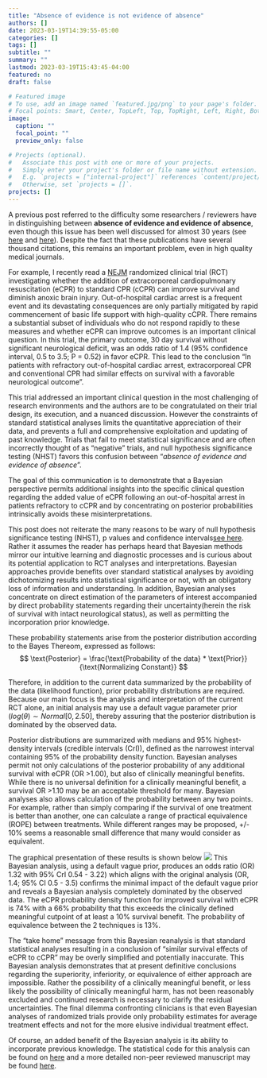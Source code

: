 ```yaml
---
title: "Absence of evidence is not evidence of absence"
authors: []
date: 2023-03-19T14:39:55-05:00
categories: []
tags: []
subtitle: ""
summary: ""
lastmod: 2023-03-19T15:43:45-04:00
featured: no
draft: false

# Featured image
# To use, add an image named `featured.jpg/png` to your page's folder.
# Focal points: Smart, Center, TopLeft, Top, TopRight, Left, Right, BottomLeft, Bottom, BottomRight.
image:
  caption: ""
  focal_point: ""
  preview_only: false

# Projects (optional).
#   Associate this post with one or more of your projects.
#   Simply enter your project's folder or file name without extension.
#   E.g. `projects = ["internal-project"]` references `content/project/deep-learning/index.md`.
#   Otherwise, set `projects = []`.
projects: []
---
```

A previous post referred to the difficulty some researchers / reviewers have in distinguishing between **absence of evidence and evidence of absence**, even though this issue has been well discussed for almost 30 years (see [here](https://www.bmj.com/content/311/7003/485) and [here](http://www.stat.columbia.edu/~gelman/research/published/signif4.pdf)). Despite the fact that these publications have several thousand citations, this remains an important problem, even in high quality medical journals.     

For example, I recently read a [NEJM](https://www.nejm.org/doi/full/10.1056/NEJMoa2204511) randomized clinical trial (RCT) investigating whether the addition of extracorporeal cardiopulmonary resuscitation (eCPR) to standard CPR (cCPR) can improve survival and diminish anoxic brain injury. Out-of-hospital cardiac arrest is a frequent event and its devastating
consequences are only partially mitigated by rapid commencement of basic life
support with high-quality cCPR. There
remains a substantial subset of individuals who do not respond rapidly
to these measures and whether eCPR
can improve outcomes is an important clinical question.
In this trial, the primary outcome, 30 day survival without significant neurological
deficit, was an odds ratio of 1.4 (95% confidence interval, 0.5 to 3.5; P =
0.52) in favor eCPR. This lead to the
conclusion "In patients with refractory out-of-hospital cardiac arrest,
extracorporeal CPR and conventional CPR had similar effects on survival
with a favorable neurological outcome".    

This trial  addressed an important
clinical question in the most challenging of research environments and the authors 
are to be congratulated on their trial design, its execution, and a
nuanced discussion. However the constraints of standard statistical
analyses limits the quantitative appreciation of their data, and
prevents a full and comprehensive exploitation and updating of past
knowledge. Trials that fail to meet
statistical significance and are often incorrectly thought of as
"negative" trials, and null hypothesis significance testing (NHST) favors this confusion
between "*absence of evidence and evidence of absence*".     

The goal of this communication is to demonstrate that a Bayesian
perspective permits additional insights into the specific clinical
question regarding the added value of eCPR following an out-of-hospital
arrest in patients refractory to cCPR and by concentrating on posterior probabilities intrinsically avoids these misinterpretations.    

This post does not reiterate the many reasons to be wary of
null hypothesis significance testing (NHST), p values and confidence
intervals[see here](https://www.tandfonline.com/doi/full/10.1080/00031305.2019.1583913). Rather it assumes the reader has perhaps heard that
Bayesian methods mirror our intuitive learning and diagnostic processes
and is curious about its potential application to RCT analyses and
interpretations. Bayesian approaches provide benefits over standard
statistical analyses by avoiding dichotomizing results into statistical significance or not, with an
obligatory loss of information and understanding. In addition, Bayesian analyses concentrate on direct estimation of the parameters of interest accompanied by direct probability statements regarding their uncertainty(herein the
risk of survival with intact neurological status), as well as permitting the
incorporation prior knowledge.    

These probability statements arise from the posterior distribution
according to the Bayes Thereom, expressed as follows:
$$ \text{Posterior}  = \frac{\text{Probability of the data} * \text{Prior}}{\text{Normalizing Constant}} $$

Therefore, in addition to the current data summarized by the probability
of the data (likelihood function), prior probability distributions are
required. Because our main focus is the analysis and interpretation of
the current RCT alone, an initial analysis may use a
default vague parameter prior ($log(\theta) \sim Normal [0, 2.50]$,
thereby assuring that the posterior distribution is dominated by the
observed data.     

Posterior distributions are summarized with medians and 95%
highest-density intervals (credible intervals (CrI)), defined as the
narrowest interval containing 95% of the probability density function. Bayesian analyses permit not only calculations of the
posterior probability of any additional survival with eCPR (OR \>1.00),
but also of clinically meaningful benefits. While there is no universal
definition for a clinically meaningful benefit, a survival OR \>1.10 may
be an acceptable threshold for many. Bayesian analyses also allows
calculation of the probability between any two points. For example,
rather than simply comparing if the survival of one treatment is better
than another, one can calculate a range of practical equivalence (ROPE)
between treatments. While different ranges may be proposed, +/- 10%
seems a reasonable small difference that many would consider as
equivalent.       

The graphical presentation of these results is shown below
![](featured.png)
This Bayesian analysis, using a default
vague prior, produces an odds ratio (OR) 1.32 with 95% CrI 0.54 - 3.22) which aligns with the original analysis (OR, 1.4; 95% CI
0.5 - 3.5) confirms the minimal impact of the default vague prior and
reveals a Bayesian analysis completely dominated by the observed data. The eCPR probability density function for improved survival with eCPR
is 74% with a 66% probability that this exceeds the clinically defined meaningful cutpoint of at least a 10% survival benefit. The probability of equivalence between the 2 techniques is 13%.    

The “take home” message from this Bayesian reanalysis is that standard statistical analyses resulting in a conclusion
of “similar survival effects of eCPR to cCPR” may be overly simplified and potentially inaccurate. This
Bayesian analysis demonstrates that at present definitive conclusions regarding the superiority, inferiority,
or equivalence of either approach are impossible. Rather the possibility of a clinically meaningful benefit,
or less likely the possibility of clinically meaningful harm, has not been reasonably excluded and continued
research is necessary to clarify the residual uncertainties. The final dilemma confronting clinicians is that
even Bayesian analyses of randomized trials provide only probability estimates for average treatment effects
and not for the more elusive individual treatment effect.

Of course, an added benefit of the Bayesian analysis is its ability to incorporate previous knowledge. The statistical code for this analysis can be found on [here](https://github.com/brophyj/eCPR) and a more detailed non-peer reviewed manuscript may be found [here](https://www.medrxiv.org/content/10.1101/2023.02.13.23285890v2).
